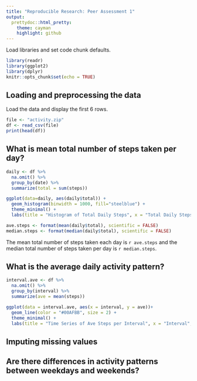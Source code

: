 ```yaml
---
title: "Reproducible Research: Peer Assessment 1"
output:
  prettydoc::html_pretty:
    theme: cayman
    highlight: github
---
```


Load libraries and set code chunk defaults.

```r
library(readr)
library(ggplot2)
library(dplyr)
knitr::opts_chunk$set(echo = TRUE)
```

## Loading and preprocessing the data

Load the data and display the first 6 rows.

```r
file <- "activity.zip"
df <- read_csv(file)
print(head(df))
```

## What is mean total number of steps taken per day?

```r
daily <- df %>%
  na.omit() %>%
  group_by(date) %>%
  summarize(total = sum(steps))

ggplot(data=daily, aes(daily$total)) +
  geom_histogram(binwidth = 1000, fill="steelblue") +
  theme_minimal() +
  labs(title = "Histogram of Total Daily Steps", x = "Total Daily Steps", y = "Count")
```

```r
ave.steps <- format(mean(daily$total), scientific = FALSE)
median.steps <- format(median(daily$total), scientific = FALSE)
```

The mean total number of steps taken each day is `r ave.steps` and the median total number of steps taken per day is `r median.steps`.


## What is the average daily activity pattern?
```r
interval.ave <- df %>%
  na.omit() %>%
  group_by(interval) %>%
  summarize(ave = mean(steps))

ggplot(data = interval.ave, aes(x = interval, y = ave))+
  geom_line(color = "#00AFBB", size = 2) +
  theme_minimal() +
  labs(title = "Time Series of Ave Steps per Interval", x = "Interval", y = "Ave Steps per Interval")
```


## Imputing missing values



## Are there differences in activity patterns between weekdays and weekends?
